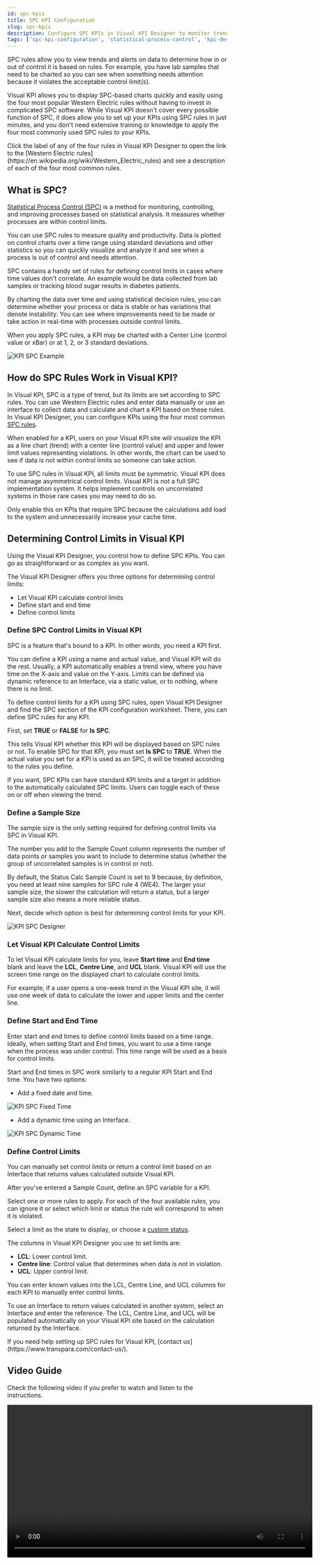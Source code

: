 ```yaml
---
id: spc-kpis
title: SPC KPI Configuration
slug: spc-kpis
description: Configure SPC KPIs in Visual KPI Designer to monitor trends and alerts using Western Electric SPC rules. Learn how to set control limits, sample size, and more.
tags: ['spc-kpi-configuration', 'statistical-process-control', 'kpi-designer', 'visual-kpi', 'spc-rules', 'process-monitoring', 'control-limits']
---
```


<head>
  <title>SPC KPI Configuration</title>
  <meta name="keywords" content="spc kpi configuration, statistical process control, spc rules, designer, process monitoring, control limits, kpi trends, western electric rules"/>
</head>


SPC rules allow you to view trends and alerts on data to determine how in or out of control it is based on rules. For example, you have lab samples that need to be charted so you can see when something needs attention because it violates the acceptable control limit(s).

Visual KPI allows you to display SPC-based charts quickly and easily using the four most popular Western Electric rules without having to invest in complicated SPC software. While Visual KPI doesn't cover every possible function of SPC, it does allow you to set up your KPIs using SPC rules in just minutes, and you don't need extensive training or knowledge to apply the four most commonly used SPC rules to your KPIs.

<Callout type="note" title="Using SPC Rules">
Click the label of any of the four rules in Visual KPI Designer to open the link to the [Western Electric rules](https://en.wikipedia.org/wiki/Western_Electric_rules) and see a description of each of the four most common rules.
</Callout>

## What is SPC?

[Statistical Process Control (SPC)](https://en.wikipedia.org/wiki/Statistical_process_control) is a method for monitoring, controlling, and improving processes based on statistical analysis. It measures whether processes are within control limits.

You can use SPC rules to measure quality and productivity. Data is plotted on control charts over a time range using standard deviations and other statistics so you can quickly visualize and analyze it and see when a process is out of control and needs attention.

SPC contains a handy set of rules for defining control limits in cases where time values don't correlate. An example would be data collected from lab samples or tracking blood sugar results in diabetes patients.

By charting the data over time and using statistical decision rules, you can determine whether your process or data is stable or has variations that denote instability. You can see where improvements need to be made or take action in real-time with processes outside control limits.

When you apply SPC rules, a KPI may be charted with a Center Line (control value or xBar) or at 1, 2, or 3 standard deviations.

<Image
  src="media/designer/authoring/kpis/kpis-spc.png"
  alt="KPI SPC Example"
/>

## How do SPC Rules Work in Visual KPI?

In Visual KPI, SPC is a type of trend, but its limits are set according to SPC rules. You can use Western Electric rules and enter data manually or use an interface to collect data and calculate and chart a KPI based on these rules. In Visual KPI Designer, you can configure KPIs using the four most common [SPC rules](https://en.wikipedia.org/wiki/Statistical_process_control).

When enabled for a KPI, users on your Visual KPI site will visualize the KPI as a line chart (trend) with a center line (control value) and upper and lower limit values representing violations. In other words, the chart can be used to see if data is not within control limits so someone can take action.

To use SPC rules in Visual KPI, all limits must be symmetric. Visual KPI does not manage asymmetrical control limits. Visual KPI is not a full SPC implementation system. It helps implement controls on uncorrelated systems in those rare cases you may need to do so.

<Callout type="warning" title="Don't overuse SPC rules">
Only enable this on KPIs that require SPC because the calculations add load to the system and unnecessarily increase your cache time.
</Callout>

## Determining Control Limits in Visual KPI

Using the Visual KPI Designer, you control how to define SPC KPIs. You can go as straightforward or as complex as you want.

The Visual KPI Designer offers you three options for determining control limits:

- Let Visual KPI calculate control limits
- Define start and end time
- Define control limits

### Define SPC Control Limits in Visual KPI

SPC is a feature that's bound to a KPI. In other words, you need a KPI first.

You can define a KPI using a name and actual value, and Visual KPI will do the rest. Usually, a KPI automatically enables a trend view, where you have time on the X-axis and value on the Y-axis. Limits can be defined via dynamic reference to an Interface, via a static value, or to nothing, where there is no limit.

To define control limits for a KPI using SPC rules, open Visual KPI Designer and find the SPC section of the KPI configuration worksheet. There, you can define SPC rules for any KPI.

First, set **TRUE** or **FALSE** for **Is SPC**.

This tells Visual KPI whether this KPI will be displayed based on SPC rules or not. To enable SPC for that KPI, you must set **Is SPC** to **TRUE**. When the actual value you set for a KPI is used as an SPC, it will be treated according to the rules you define.

<Callout type="note" title="SPC KPIs Configuration">
If you want, SPC KPIs can have standard KPI limits and a target in addition to the automatically calculated SPC limits. Users can toggle each of these on or off when viewing the trend.
</Callout>

### Define a Sample Size

The sample size is the only setting required for defining control limits via SPC in Visual KPI.

The number you add to the Sample Count column represents the number of data points or samples you want to include to determine status (whether the group of uncorrelated samples is in control or not).

By default, the Status Calc Sample Count is set to 9 because, by definition, you need at least nine samples for SPC rule 4 (WE4). The larger your sample size, the slower the calculation will return a status, but a larger sample size also means a more reliable status.

Next, decide which option is best for determining control limits for your KPI.

<Image
  src="media/designer/authoring/kpis/spc-selection.png"
  alt="KPI SPC Designer"
  size="50%"
/>

### Let Visual KPI Calculate Control Limits

To let Visual KPI calculate limits for you, leave **Start time** and **End time** blank and leave the **LCL**, **Centre Line**, and **UCL** blank. Visual KPI will use the screen time range on the displayed chart to calculate control limits.

For example, if a user opens a one-week trend in the Visual KPI site, it will use one week of data to calculate the lower and upper limits and the center line.

### Define Start and End Time

Enter start and end times to define control limits based on a time range. Ideally, when setting Start and End times, you want to use a time range when the process was under control. This time range will be used as a basis for control limits.

Start and End times in SPC work similarly to a regular KPI Start and End time. You have two options:

- Add a fixed date and time.

<Image
  src="media/designer/authoring/kpis/spc-fixedtime.png"
  alt="KPI SPC Fixed Time"
/>

- Add a dynamic time using an Interface.

<Image
  src="media/designer/authoring/kpis/spc-dynamictime.png"
  alt="KPI SPC Dynamic Time"
/>

### Define Control Limits

You can manually set control limits or return a control limit based on an Interface that returns values calculated outside Visual KPI.

After you've entered a Sample Count, define an SPC variable for a KPI.

Select one or more rules to apply. For each of the four available rules, you can ignore it or select which limit or status the rule will correspond to when it is violated.

Select a limit as the state to display, or choose a [custom status](/visual-kpi-designer/settings/features-config#kpi-status).

The columns in Visual KPI Designer you use to set limits are:

- **LCL**: Lower control limit.
- **Centre line**: Control value that determines when data is not in violation.
- **UCL**: Upper control limit.

You can enter known values into the LCL, Centre Line, and UCL columns for each KPI to manually enter control limits.

To use an Interface to return values calculated in another system, select an Interface and enter the reference. The LCL, Centre Line, and UCL will be populated automatically on your Visual KPI site based on the calculation returned by the Interface.

<Callout type="transpara" title="Need help?">
If you need help setting up SPC rules for Visual KPI, [contact us](https://www.transpara.com/contact-us/).
</Callout>

## Video Guide

Check the following video if you prefer to watch and listen to the instructions.

<Video 
  src="https://www.youtube.com/embed/6ZKCMS2j1sk?si=AWORWxhXOrQ6NvvB"
  width="700px"
/>